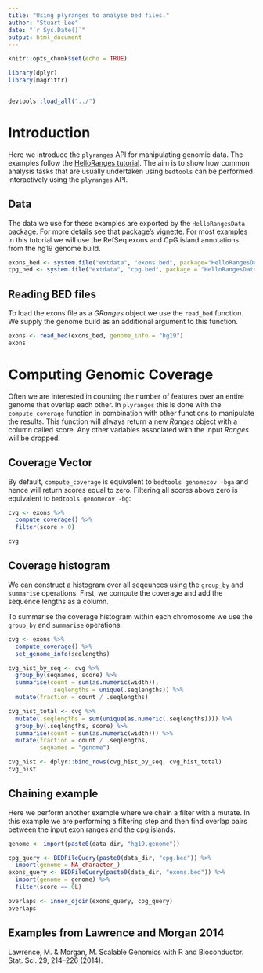```yaml
---
title: "Using plyranges to analyse bed files."
author: "Stuart Lee"
date: "`r Sys.Date()`"
output: html_document
---
```


```r
knitr::opts_chunk$set(echo = TRUE)

library(dplyr)
library(magrittr)


devtools::load_all("../")
```

# Introduction

Here we introduce the `plyranges` API for manipulating genomic data. 
The examples follow the [HelloRanges tutorial](http://bioconductor.org/packages/release/bioc/vignettes/HelloRanges/inst/doc/tutorial.pdf). The aim is to show how common analysis 
tasks that are usually undertaken using `bedtools` can be performed interactively
using the `plyranges` API.

## Data
The data we use for these examples are exported by the `HelloRangesData` 
package. For more details see that [package's vignette](http://bioconductor.org/packages/release/data/experiment/vignettes/HelloRangesData/inst/doc/intro.pdf). For most examples in this tutorial we will use 
the RefSeq exons and CpG island annotations from the hg19 genome build.
```r
exons_bed <- system.file("extdata", "exons.bed", package="HelloRangesData")
cpg_bed <- system.file("extdata", "cpg.bed", package = "HelloRangesData")

```

## Reading BED files

To load the exons file as a _GRanges_ object we use the `read_bed` function.
We supply the genome build as an additional argument to this function.
```r
exons <- read_bed(exons_bed, genome_info = "hg19")
exons
```

# Computing Genomic Coverage

Often we are interested in counting the number of features over
an entire genome that overlap each other. In `plyranges` this is
done with the `compute_coverage` function in combination with other functions
to manipulate the results. This function will always return a new _Ranges_ 
object with a column called score. Any other variables associated with the
input _Ranges_ will be dropped.

## Coverage Vector

By default, `compute_coverage` is equivalent to `bedtools genomecov -bga` and
hence will return scores equal to zero. Filtering all scores above zero
is equivalent to `bedtools genomecov -bg`:
```r

cvg <- exons %>% 
  compute_coverage() %>% 
  filter(score > 0)

cvg
```

## Coverage histogram

We can construct a histogram over all seqeunces 
using the `group_by` and `summarise` operations. First, we compute the 
coverage and add the sequence lengths as a column.  

To summarise the coverage histogram within each chromosome we use the 
`group_by` and `summarise` operations. 
```r
cvg <- exons %>% 
  compute_coverage() %>% 
  set_genome_info(seqlengths)

cvg_hist_by_seq <- cvg %>%   
  group_by(seqnames, score) %>%
  summarise(count = sum(as.numeric(width)),
            .seqlengths = unique(.seqlengths)) %>%
  mutate(fraction = count / .seqlengths)

cvg_hist_total <- cvg %>%
  mutate(.seqlengths = sum(unique(as.numeric(.seqlengths)))) %>% 
  group_by(.seqlengths, score) %>% 
  summarise(count = sum(as.numeric(width))) %>% 
  mutate(fraction = count / .seqlengths,
         seqnames = "genome")

cvg_hist <- dplyr::bind_rows(cvg_hist_by_seq, cvg_hist_total)
cvg_hist
```

## Chaining example 

Here we perform another example where we chain a filter with a mutate. In
this example we are performing a filtering step and then find overlap pairs
between the input exon ranges and the cpg islands. 

```r
genome <- import(paste0(data_dir, "hg19.genome"))

cpg_query <- BEDFileQuery(paste0(data_dir, "cpg.bed")) %>% 
  import(genome = NA_character_) 
exons_query <- BEDFileQuery(paste0(data_dir, "exons.bed")) %>% 
  import(genome = genome) %>% 
  filter(score == 0L)

overlaps <- inner_ojoin(exons_query, cpg_query) 
overlaps
```

## Examples from Lawrence and Morgan 2014

Lawrence, M. & Morgan, M. Scalable Genomics with R and Bioconductor. Stat. Sci. 29, 214–226 (2014).
